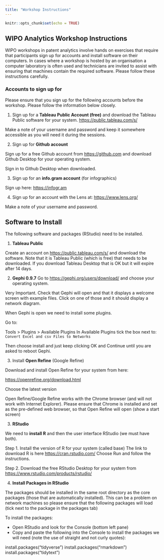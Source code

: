 ```yaml
---
title: "Workshop Instructions"
---
```


```r
knitr::opts_chunk$set(echo = TRUE)
```

## WIPO Analytics Workshop Instructions

WIPO workshops in patent analytics involve hands on exercises that
require that participants sign up for accounts and install software on
their computers. In cases where a workshop is hosted by an organisation a computer laboratory is often used and technicians are invited to assist with ensuring that machines contain the required software. Please follow these instructions carefully. 

### Accounts to sign up for

Please ensure that you sign up for the following accounts before the
workshop. Please follow the information below closely.

1) Sign up for a __Tableau Public Account (free)__ and download the Tableau
Public software for your system. <https://public.tableau.com/s/>

Make a note of your username and password and keep it somewhere
accessible as you will need it during the sessions.

2) Sign up for __Github account__ 

Sign up for a free Github account from
<https://github.com> and download Github Desktop for your operating
system.

Sign in to Github Desktop when downloaded.

3) Sign up for an __info.gram account__ (for infographics)

Sign up here: <https://infogr.am>

4) Sign up for an account with the Lens at: <https://www.lens.org/>

Make a note of your username and password.

## Software to Install

The following software and packages (RStudio) need to be installed.

1) __Tableau Public__

Create an account on <https://public.tableau.com/s/> and download the software. Note that it is Tableau Public (which is free) that needs to be downloaded. If you download Tableau Desktop that is OK but it will expire after 14 days. 

2)	__Gephi 0.9.7__
Go to <https://gephi.org/users/download/> and choose your operating system. 

Very Important. Check that Gephi will open and that it displays a welcome screen with example files. Click on one of those and it should display a network diagram.

When Gephi is open we need to install some plugins. 

Go to:

Tools > Plugins > Available Plugins
In Available Plugins tick the box next to:
`Convert Excel and csv Files to Networks`

Then choose install and just keep clicking OK and Continue until you are asked to reboot Gephi. 

3) Install __Open Refine__ (Google Refine)

Download and install Open Refine for your system from here:

<https://openrefine.org/download.html>

Choose the latest version

Open Refine/Google Refine works with the Chrome browser (and will not work with Internet Explorer). Please ensure that Chrome is installed and set as the pre-defined web browser, so that Open Refine will open (show a start screen)

3) __RStudio__

We need to __install R__ and then the user interface RStudio (we must have both). 

Step 1. Install the version of R for your system (called base)
The link to download R is here <https://cran.rstudio.com/>
Choose Run and follow the instructions.

Step 2. Download the free RStudio Desktop for your system from 
<https://www.rstudio.com/products/rstudio/>

4) __Install Packages in RStudio__

The packages should be installed in the same root directory as the core packages (those that are automatically installed). This can be a problem on network machines so please ensure that the following packages will load (tick next to the package in the packages tab)

To install the packages: 

-	Open RStudio and look for the Console (bottom left pane)
-	Copy and paste the following into the Console to install the packages we will need (note the use of straight and not curly quotes):

install.packages("tidyverse")
install.packages("rmarkdown") 
install.packages("tidytext")






